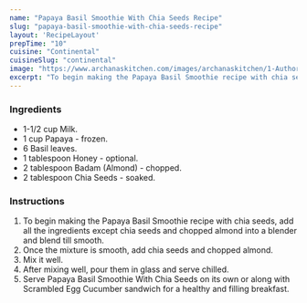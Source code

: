---
name: "Papaya Basil Smoothie With Chia Seeds Recipe"
slug: "papaya-basil-smoothie-with-chia-seeds-recipe"
layout: 'RecipeLayout'
prepTime: "10"
cuisine: "Continental"
cuisineSlug: "continental"
image: "https://www.archanaskitchen.com/images/archanaskitchen/1-Author/pooja/Papaya_Basil_Smoothie_with_Chia_seeds_1600.jpg"
excerpt: "To begin making the Papaya Basil Smoothie recipe with chia seeds, add all the ingredients except chia seeds and chopped almond into a blender and blend till smooth"
---

### Ingredients

- 1-1/2 cup Milk.
- 1 cup Papaya - frozen.
- 6 Basil leaves.
- 1 tablespoon Honey - optional.
- 2 tablespoon Badam (Almond) - chopped.
- 2 tablespoon Chia Seeds - soaked.

### Instructions

1. To begin making the Papaya Basil Smoothie recipe with chia seeds, add all the ingredients except chia seeds and chopped almond into a blender and blend till smooth.
1. Once the mixture is smooth, add chia seeds and chopped almond.
1. Mix it well.
1. After mixing well, pour them in glass and serve chilled.
1. Serve Papaya Basil Smoothie With Chia Seeds on its own or along with Scrambled Egg Cucumber sandwich for a healthy and filling breakfast.
